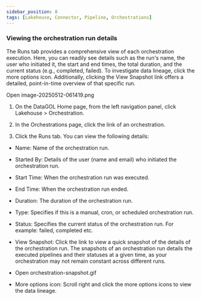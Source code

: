 ```yaml
---
sidebar_position: 8
tags: [Lakehouse, Connector, Pipeline, Orchestrations]
---
```


### Viewing the orchestration run details

The Runs tab provides a comprehensive view of each orchestration execution. Here, you can readily see details such as the run's name, the user who initiated it, the start and end times, the total duration, and the current status (e.g., completed, failed). To investigate data lineage, click the more options icon. Additionally, clicking the View Snapshot link offers a detailed, point-in-time overview of that specific run.

Open image-20250512-061419.png

1.  On the DataGOL Home page, from the left navigation panel, click Lakehouse > Orchestration.
    
2.  In the Orchestrations page, click the link of an orchestration.
    
3.  Click the Runs tab. You can view the following details:
    

-   Name: Name of the orchestration run.
    
-   Started By: Details of the user (name and email) who initiated the orchestration run.
    
-   Start Time: When the orchestration run was executed.
    
-   End Time: When the orchestration run ended.
    
-   Duration: The duration of the orchestration run.
    
-   Type: Specifies if this is a manual, cron, or scheduled orchestration run.
    
-   Status: Specifies the current status of the orchestration run. For example: failed, completed etc.
    
-   View Snapshot: Click the link to view a quick snapshot of the details of the orchestration run. The snapshots of an orchestration run details the executed pipelines and their statuses at a given time, as your orchestration may not remain constant across different runs.
    
-   Open orchestration-snapshot.gif
    
-   More options icon: Scroll right and click the more options icons to view the data lineage.
    
